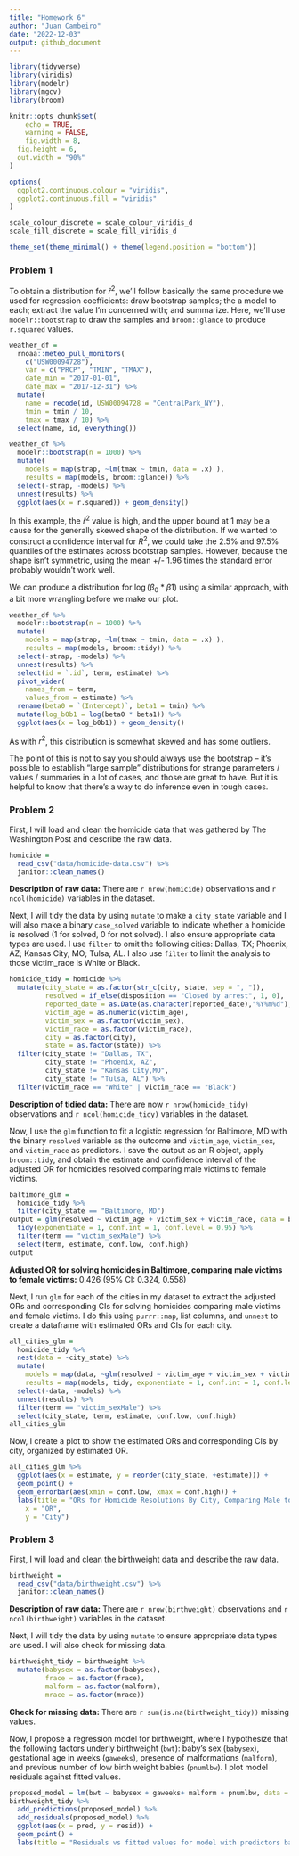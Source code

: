 ```yaml
---
title: "Homework 6"
author: "Juan Cambeiro"
date: "2022-12-03"
output: github_document
---
```


```r
library(tidyverse)
library(viridis)
library(modelr)
library(mgcv) 
library(broom) 

knitr::opts_chunk$set(
	echo = TRUE,
	warning = FALSE,
	fig.width = 8, 
  fig.height = 6,
  out.width = "90%"
)

options(
  ggplot2.continuous.colour = "viridis",
  ggplot2.continuous.fill = "viridis"
)

scale_colour_discrete = scale_colour_viridis_d
scale_fill_discrete = scale_fill_viridis_d

theme_set(theme_minimal() + theme(legend.position = "bottom"))
```

### Problem 1

To obtain a distribution for $\hat{r}^2$, we'll follow basically the same procedure we used for regression coefficients: draw bootstrap samples; the a model to each; extract the value I'm concerned with; and summarize. Here, we'll use `modelr::bootstrap` to draw the samples and `broom::glance` to produce `r.squared` values. 

```r
weather_df = 
  rnoaa::meteo_pull_monitors(
    c("USW00094728"),
    var = c("PRCP", "TMIN", "TMAX"), 
    date_min = "2017-01-01",
    date_max = "2017-12-31") %>%
  mutate(
    name = recode(id, USW00094728 = "CentralPark_NY"),
    tmin = tmin / 10,
    tmax = tmax / 10) %>%
  select(name, id, everything())
```


```r
weather_df %>% 
  modelr::bootstrap(n = 1000) %>% 
  mutate(
    models = map(strap, ~lm(tmax ~ tmin, data = .x) ),
    results = map(models, broom::glance)) %>% 
  select(-strap, -models) %>% 
  unnest(results) %>% 
  ggplot(aes(x = r.squared)) + geom_density()
```

In this example, the $\hat{r}^2$ value is high, and the upper bound at 1 may be a cause for the generally skewed shape of the distribution. If we wanted to construct a confidence interval for $R^2$, we could take the 2.5% and 97.5% quantiles of the estimates across bootstrap samples. However, because the shape isn't symmetric, using the mean +/- 1.96 times the standard error probably wouldn't work well.

We can produce a distribution for $\log(\beta_0 * \beta1)$ using a similar approach, with a bit more wrangling before we make our plot.

```r
weather_df %>% 
  modelr::bootstrap(n = 1000) %>% 
  mutate(
    models = map(strap, ~lm(tmax ~ tmin, data = .x) ),
    results = map(models, broom::tidy)) %>% 
  select(-strap, -models) %>% 
  unnest(results) %>% 
  select(id = `.id`, term, estimate) %>% 
  pivot_wider(
    names_from = term, 
    values_from = estimate) %>% 
  rename(beta0 = `(Intercept)`, beta1 = tmin) %>% 
  mutate(log_b0b1 = log(beta0 * beta1)) %>% 
  ggplot(aes(x = log_b0b1)) + geom_density()
```

As with $r^2$, this distribution is somewhat skewed and has some outliers. 

The point of this is not to say you should always use the bootstrap -- it's possible to establish "large sample" distributions for strange parameters / values / summaries in a lot of cases, and those are great to have. But it is helpful to know that there's a way to do inference even in tough cases. 

### Problem 2

First, I will load and clean the homicide data that was gathered by The Washington Post and describe the raw data.
```r
homicide =
  read_csv("data/homicide-data.csv") %>%
  janitor::clean_names()
```

**Description of raw data:** There are `r nrow(homicide)` observations and `r ncol(homicide)` variables in the dataset.

Next, I will tidy the data by using `mutate` to make a `city_state` variable and I will also make a binary `case_solved` variable to indicate whether a homicide is resolved (1 for solved, 0 for not solved). I also ensure appropriate data types are used. I use `filter` to omit the following cities: Dallas, TX; Phoenix, AZ; Kansas City, MO; Tulsa, AL. I also use `filter` to limit the analysis to those victim_race is White or Black.
```r
homicide_tidy = homicide %>%
  mutate(city_state = as.factor(str_c(city, state, sep = ", ")), 
         resolved = if_else(disposition == "Closed by arrest", 1, 0),
         reported_date = as.Date(as.character(reported_date),"%Y%m%d"), 
         victim_age = as.numeric(victim_age), 
         victim_sex = as.factor(victim_sex),
         victim_race = as.factor(victim_race), 
         city = as.factor(city),
         state = as.factor(state)) %>%
  filter(city_state != "Dallas, TX",
         city_state != "Phoenix, AZ", 
         city_state != "Kansas City,MO", 
         city_state != "Tulsa, AL") %>% 
  filter(victim_race == "White" | victim_race == "Black")
```

**Description of tidied data:** There are now `r nrow(homicide_tidy)` observations and `r ncol(homicide_tidy)` variables in the dataset.


Now, I use the `glm` function to fit a logistic regression for Baltimore, MD with the binary `resolved` variable as the outcome and `victim_age`, `victim_sex`, and `victim_race` as predictors. I save the output as an R object, apply `broom::tidy`, and obtain the estimate and confidence interval of the adjusted OR for homicides resolved comparing male victims to female victims.

```r
baltimore_glm =
  homicide_tidy %>%
  filter(city_state == "Baltimore, MD")
output = glm(resolved ~ victim_age + victim_sex + victim_race, data = baltimore_glm, family = "binomial") %>% 
  tidy(exponentiate = 1, conf.int = 1, conf.level = 0.95) %>%
  filter(term == "victim_sexMale") %>%
  select(term, estimate, conf.low, conf.high)
output
```

**Adjusted OR for solving homicides in Baltimore, comparing male victims to female victims:** 0.426 (95% CI: 0.324, 0.558)

Next, I run `glm` for each of the cities in my dataset to extract the adjusted ORs and corresponding CIs for solving homicides comparing male victims and female victims. I do this using  `purrr::map`, list columns, and `unnest` to create a dataframe with estimated ORs and CIs for each city. 

```r
all_cities_glm =
  homicide_tidy %>% 
  nest(data = -city_state) %>% 
  mutate(
    models = map(data, ~glm(resolved ~ victim_age + victim_sex + victim_race, family = "binomial", data = .x)),
    results = map(models, tidy, exponentiate = 1, conf.int = 1, conf.level = 0.95)) %>%
  select(-data, -models) %>% 
  unnest(results) %>%
  filter(term == "victim_sexMale") %>%
  select(city_state, term, estimate, conf.low, conf.high)
all_cities_glm
```

Now, I create a plot to show the estimated ORs and corresponding CIs by city, organized by estimated OR. 

```r
all_cities_glm %>%
  ggplot(aes(x = estimate, y = reorder(city_state, +estimate))) +
  geom_point() +
  geom_errorbar(aes(xmin = conf.low, xmax = conf.high)) +
  labs(title = "ORs for Homicide Resolutions By City, Comparing Male to Female Victims",
    x = "OR",
    y = "City")
```

### Problem 3

First, I will load and clean the birthweight data and describe the raw data.
```r
birthweight =
  read_csv("data/birthweight.csv") %>%
  janitor::clean_names()
```

**Description of raw data:** There are `r nrow(birthweight)` observations and `r ncol(birthweight)` variables in the dataset.

Next, I will tidy the data by using `mutate` to ensure appropriate data types are used. I will also check for missing data.
```r
birthweight_tidy = birthweight %>%
  mutate(babysex = as.factor(babysex),
         frace = as.factor(frace),
         malform = as.factor(malform),
         mrace = as.factor(mrace))
```

**Check for missing data:** There are `r sum(is.na(birthweight_tidy))` missing values.

Now, I propose a regression model for birthweight, where I hypothesize that the following factors underly birthweight (`bwt`): baby's sex (`babysex`), gestational age in weeks (`gaweeks`), presence of malformations (`malform`), and previous number of low birth weight babies (`pnumlbw`). I plot model residuals against fitted values.

```r
proposed_model = lm(bwt ~ babysex + gaweeks+ malform + pnumlbw, data = birthweight_tidy) 
birthweight_tidy %>% 
  add_predictions(proposed_model) %>% 
  add_residuals(proposed_model) %>% 
  ggplot(aes(x = pred, y = resid)) + 
  geom_point() +
  labs(title = "Residuals vs fitted values for model with predictors babysex, gaweeks, malform, pnumlbw")
```


